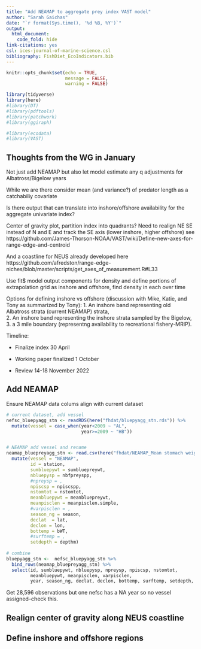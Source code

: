 ```yaml
---
title: "Add NEAMAP to aggregate prey index VAST model"
author: "Sarah Gaichas"
date: "`r format(Sys.time(), '%d %B, %Y')`"
output:
  html_document:
    code_fold: hide
link-citations: yes
csl: ices-journal-of-marine-science.csl
bibliography: FishDiet_EcoIndicators.bib
---
```


```r
knitr::opts_chunk$set(echo = TRUE,
                      message = FALSE,
                      warning = FALSE)

library(tidyverse)
library(here)
#library(DT)
#library(pdftools)
#library(patchwork)
#library(ggiraph)

#library(ecodata)
#library(VAST)
```

## Thoughts from the WG in January

Not just add NEAMAP but also let model estimate any q adjustments for Albatross/Bigelow years

While we are there consider mean (and variance?) of predator length as a catchabiliy covariate

Is there output that can translate into inshore/offshore availability for the aggregate univariate index? 

Center of gravity plot, partition index into quadrants? Need to realign NE SE instead of N and E and track the SE axis (lower inshore, higher offshore) see https://github.com/James-Thorson-NOAA/VAST/wiki/Define-new-axes-for-range-edge-and-centroid

And a coastline for NEUS already developed here
https://github.com/afredston/range-edge-niches/blob/master/scripts/get_axes_of_measurement.R#L33

Use fit$ model output components for density and define portions of extrapolation grid as inshore and offshore, find density in each over time

Options for defining inshore vs offshore (discussion with Mike, Katie, and Tony as summarized by Tony):
1. An inshore band representing old Albatross strata (current NEAMAP) strata,  
2. An inshore band representing the inshore strata sampled by the Bigelow, 
3. a 3 mile boundary (representng availability to recreational fishery-MRIP).  


Timeline:

*  Finalize index 30 April

*  Working paper finalized 1 October 

*  Review 14-18 November 2022

## Add NEAMAP

Ensure NEAMAP data colums align with current dataset

```r
# current dataset, add vessel
nefsc_bluepyagg_stn <- readRDS(here("fhdat/bluepyagg_stn.rds")) %>%
  mutate(vessel = case_when(year<2009 ~ "AL",
                            year>=2009 ~ "HB"))


# NEAMAP add vessel and rename
neamap_bluepreyagg_stn <- read.csv(here("fhdat/NEAMAP_Mean stomach weights_Bluefish Prey.csv")) %>%
  mutate(vessel = "NEAMAP",
         id = station,
         sumbluepywt = sumbluepreywt,
         nbluepysp = nbfpreyspp,
         #npreysp = ,
         npiscsp = npiscspp,
         nstomtot = nstomtot, 
         meanbluepywt = meanbluepreywt,
         meanpisclen = meanpisclen.simple, 
         #varpisclen = ,
         season_ng = season,
         declat  = lat,
         declon = lon,
         bottemp = bWT,
         #surftemp = , 
         setdepth = depthm)
  
# combine  
bluepyagg_stn <-  nefsc_bluepyagg_stn %>%
  bind_rows(neamap_bluepreyagg_stn) %>%
  select(id, sumbluepywt, nbluepysp, npreysp, npiscsp, nstomtot,
         meanbluepywt, meanpisclen, varpisclen, 
         year, season_ng, declat, declon, bottemp, surftemp, setdepth, vessel)


```

Get 28,596 observations but one nefsc has a NA year so no vessel assigned--check this.

## Realign center of gravity along NEUS coastline



## Define inshore and offshore regions



